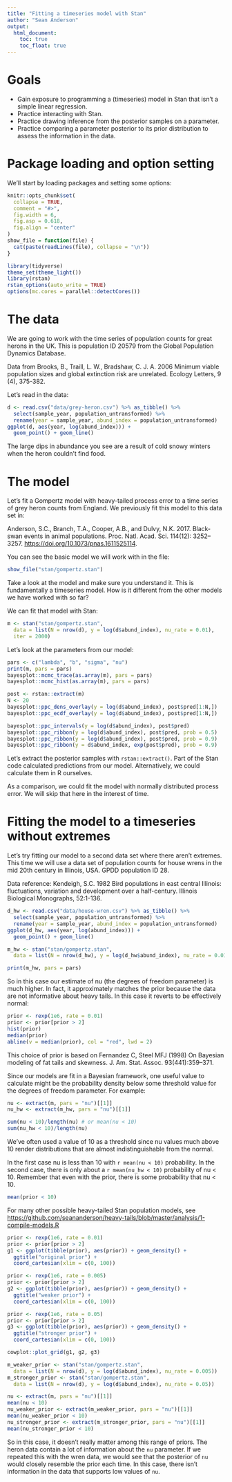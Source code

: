 ```yaml
---
title: "Fitting a timeseries model with Stan"
author: "Sean Anderson"
output:
  html_document:
    toc: true
    toc_float: true
---
```


# Goals

- Gain exposure to programming a (timeseries) model in Stan that isn't a simple
  linear regression.
- Practice interacting with Stan.
- Practice drawing inference from the posterior samples on a parameter.
- Practice comparing a parameter posterior to its prior distribution to assess
  the information in the data.


# Package loading and option setting

We'll start by loading packages and setting some options:

```r
knitr::opts_chunk$set(
  collapse = TRUE,
  comment = "#>",
  fig.width = 6,
  fig.asp = 0.618,
  fig.align = "center"
)
show_file = function(file) {
  cat(paste(readLines(file), collapse = "\n"))
}
```

```r
library(tidyverse)
theme_set(theme_light())
library(rstan)
rstan_options(auto_write = TRUE)
options(mc.cores = parallel::detectCores())
```

# The data

We are going to work with the time series of population counts for great herons in the UK. This is population ID 20579 from the Global Population Dynamics Database.

Data from Brooks, B., Traill, L. W., Bradshaw, C. J. A. 2006 Minimum viable
population sizes and global extinction risk are unrelated. Ecology Letters, 9
(4), 375-382.

Let's read in the data:

```r
d <- read.csv("data/grey-heron.csv") %>% as_tibble() %>% 
  select(sample_year, population_untransformed) %>% 
  rename(year = sample_year, abund_index = population_untransformed)
ggplot(d, aes(year, log(abund_index))) +
  geom_point() + geom_line()
```

The large dips in abundance you see are a result of cold snowy winters when the heron couldn't find food.

# The model

Let's fit a Gompertz model with heavy-tailed process error to a time series of grey heron counts from England. We previously fit this model to this data set in: 

Anderson, S.C., Branch, T.A., Cooper, A.B., and Dulvy, N.K. 2017. Black-swan events in animal populations. Proc. Natl. Acad. Sci. 114(12): 3252–3257. <https://doi.org/10.1073/pnas.1611525114>.

You can see the basic model we will work with in the file:

```r
show_file("stan/gompertz.stan")
```

Take a look at the model and make sure you understand it. This is fundamentally a timeseries model. How is it different from the other models we have worked with so far?

We can fit that model with Stan:

```r
m <- stan("stan/gompertz.stan",
  data = list(N = nrow(d), y = log(d$abund_index), nu_rate = 0.01),
  iter = 2000)
```

Let's look at the parameters from our model:

```r
pars <- c("lambda", "b", "sigma", "nu")
print(m, pars = pars)
bayesplot::mcmc_trace(as.array(m), pars = pars)
bayesplot::mcmc_hist(as.array(m), pars = pars)
```

```r
post <- rstan::extract(m)
N <- 20
bayesplot::ppc_dens_overlay(y = log(d$abund_index), post$pred[1:N,])
bayesplot::ppc_ecdf_overlay(y = log(d$abund_index), post$pred[1:N,])
```

```r
bayesplot::ppc_intervals(y = log(d$abund_index), post$pred)
bayesplot::ppc_ribbon(y = log(d$abund_index), post$pred, prob = 0.5)
bayesplot::ppc_ribbon(y = log(d$abund_index), post$pred, prob = 0.9)
bayesplot::ppc_ribbon(y = d$abund_index, exp(post$pred), prob = 0.9)
```

Let's extract the posterior samples with `rstan::extract()`. Part of the Stan code calculated predictions from our model. Alternatively, we could calculate them in R ourselves.

As a comparison, we could fit the model with normally distributed process error. We will skip that here in the interest of time. 

# Fitting the model to a timeseries without extremes

Let's try fitting our model to a second data set where there aren't extremes. This time we will use a data set of population counts for house wrens in the mid 20th century in Illinois, USA. GPDD population ID 28.

Data reference: Kendeigh, S.C. 1982 Bird populations in east central Illinois:
fluctuations, variation and development over a half-century. Illinois
Biological Monographs, 52:1-136.

```r
d_hw <- read.csv("data/house-wren.csv") %>% as_tibble() %>% 
  select(sample_year, population_untransformed) %>% 
  rename(year = sample_year, abund_index = population_untransformed)
ggplot(d_hw, aes(year, log(abund_index))) +
  geom_point() + geom_line()
```

```r
m_hw <- stan("stan/gompertz.stan", 
  data = list(N = nrow(d_hw), y = log(d_hw$abund_index), nu_rate = 0.01))
```

```r
print(m_hw, pars = pars)
```

So in this case our estimate of nu (the degrees of freedom parameter) is much higher. In fact, it approximately matches the prior because the data are not informative about heavy tails. In this case it reverts to be effectively normal:

```r
prior <- rexp(1e6, rate = 0.01)
prior <- prior[prior > 2]
hist(prior)
median(prior)
abline(v = median(prior), col = "red", lwd = 2)
```

This choice of prior is based on Fernandez C, Steel MFJ (1998) On Bayesian modeling of fat tails and skewness. J. Am. Stat. Assoc. 93(441):359–371.

Since our models are fit in a Bayesian framework, one useful value to calculate might be the probability density below some threshold value for the degrees of freedom parameter. For example:

```r
nu <- extract(m, pars = "nu")[[1]]
nu_hw <- extract(m_hw, pars = "nu")[[1]]

sum(nu < 10)/length(nu) # or mean(nu < 10)
sum(nu_hw < 10)/length(nu) 
```

We've often used a value of 10 as a threshold since nu values much above 10 render distributions that are almost indistinguishable from the normal. 

In the first case nu is less than 10 with `r mean(nu < 10)` probability. In the second case, there is only about a `r mean(nu_hw < 10)` probability of nu < 10. Remember that even with the prior, there is some probability that nu < 10.

```r
mean(prior < 10)
```

For many other possible heavy-tailed Stan population models, see <https://github.com/seananderson/heavy-tails/blob/master/analysis/1-compile-models.R>

```r
prior <- rexp(1e6, rate = 0.01)
prior <- prior[prior > 2]
g1 <- ggplot(tibble(prior), aes(prior)) + geom_density() + 
  ggtitle("original prior") +
  coord_cartesian(xlim = c(0, 100))

prior <- rexp(1e6, rate = 0.005)
prior <- prior[prior > 2]
g2 <- ggplot(tibble(prior), aes(prior)) + geom_density() + 
  ggtitle("weaker prior") +
  coord_cartesian(xlim = c(0, 100))

prior <- rexp(1e6, rate = 0.05)
prior <- prior[prior > 2]
g3 <- ggplot(tibble(prior), aes(prior)) + geom_density() + 
  ggtitle("stronger prior") +
  coord_cartesian(xlim = c(0, 100))

cowplot::plot_grid(g1, g2, g3)
```

```r
m_weaker_prior <- stan("stan/gompertz.stan",
  data = list(N = nrow(d), y = log(d$abund_index), nu_rate = 0.005))
m_stronger_prior <- stan("stan/gompertz.stan",
  data = list(N = nrow(d), y = log(d$abund_index), nu_rate = 0.05))
```

```r
nu <- extract(m, pars = "nu")[[1]]
mean(nu < 10)
nu_weaker_prior <- extract(m_weaker_prior, pars = "nu")[[1]]
mean(nu_weaker_prior < 10)
nu_stronger_prior <- extract(m_stronger_prior, pars = "nu")[[1]]
mean(nu_stronger_prior < 10)
```

So in this case, it doesn't really matter among this range of priors. The heron data contain a lot of information about the `nu` parameter. If we repeated this with the wren data, we would see that the posterior of `nu` would closely resemble the prior each time. In this case, there isn't information in the data that supports low values of `nu`.
